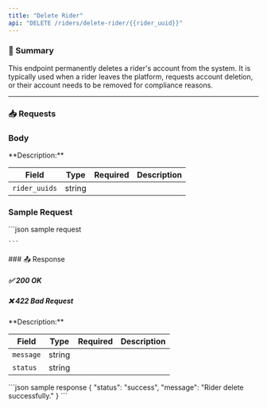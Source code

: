 ```yaml
---
title: "Delete Rider"
api: "DELETE /riders/delete-rider/{{rider_uuid}}"
---
```



### 📝 Summary

This endpoint permanently deletes a rider's account from the system. It is typically used when a rider leaves the platform, requests account deletion, or their account needs to be removed for compliance reasons.

---



### 📥 Requests

### Body
<Expandable>
**Description:** 

| **Field**   | **Type** | **Required** | **Description**          |
|-------------|----------|-------------:|---------------------------|
| `rider_uuids`   | string   |        |          |
</Expandable>

### Sample Request
<Expandable>
    ```json sample request
    
    
    ```
</Expandable>
### 📤 Response

##### ✅ 200 OK
##### ❌ 422 Bad Request

<Expandable>
**Description:** 

| **Field**   | **Type** | **Required** | **Description**          |
|-------------|----------|-------------:|---------------------------|
| `message`   | string   |        |           |
| `status`  |   string| |   |   |
</Expandable>

<ResponseExample>
    ```json sample response
    {
    "status": "success",
    "message": "Rider delete successfully."
}
    ```
</ResponseExample>


